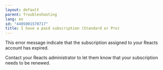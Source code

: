 ```yaml
---
layout: default
parent: Troubleshooting
lang: en
id: "4405001570717"
title: I have a paid subscription (Standard or Pro)
---
```

This error message indicate that the subscription assigned to your Reacts account has expired.

Contact your Reacts administrator to let them know that your subscription needs to be renewed.


